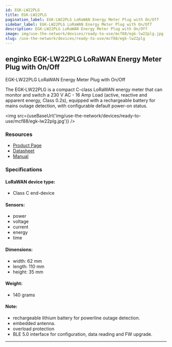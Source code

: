 ```yaml
---
id: EGK-LW22PLG
title: EGK-LW22PLG
pagination_label: EGK-LW22PLG LoRaWAN Energy Meter Plug with On/Off
sidebar_label: EGK-LW22PLG LoRaWAN Energy Meter Plug with On/Off
description: EGK-LW22PLG LoRaWAN Energy Meter Plug with On/Off
image: img/use-the-network/devices/ready-to-use/mcf88/egk-lw22plg.jpg
slug: /use-the-network/devices/ready-to-use/mcf88/egk-lw22plg
---
```



## enginko EGK-LW22PLG LoRaWAN Energy Meter Plug with On/Off

EGK-LW22PLG LoRaWAN Energy Meter Plug with On/Off

The EGK-LW22PLG is a compact C-class LoRaWAN energy meter that can monitor and switch a 230 V AC - 16 Amp Load
(active, reactive and apparent energy, Class 0.2s), equipped with a rechargeable battery for mains outage
detection, with configurable default power-on status.

<img src={useBaseUrl('img/use-the-network/devices/ready-to-use/mcf88/egk-lw22plg.jpg')} />

### Resources

- [Product Page](https://enginko.com/en/solutions/lorawan-energy-meter-egk-lw22plg/)
- [Datasheet](https://enginko.com/wp-content/uploads/2022/01/enginko%C2%AE_datasheet_EGK-LW22PLG_EN092W01.pdf)
- [Manual](https://www.enginko.com/support/doku.php?id=manual_egk-lw22plg)

### Specifications

#### LoRaWAN device type:
- Class C end-device

#### Sensors:

- power
- voltage
- current
- energy
- time

#### Dimensions:

- width: 62 mm
- length: 110 mm
- height: 35 mm

#### Weight:

- 140 grams

#### Note:

- rechargeable lithium battery for powerline outage detection.
- embedded antenna.
- overload protection
- BLE 5.0 interface for configuration, data reading and FW upgrade.

---
